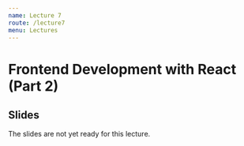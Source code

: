```yaml
---
name: Lecture 7
route: /lecture7
menu: Lectures
---
```

# Frontend Development with React (Part 2)

## Slides

The slides are not yet ready for this lecture.
